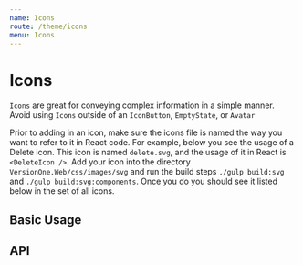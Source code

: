 ```yaml
---
name: Icons
route: /theme/icons
menu: Icons
---
```



# Icons

`Icons` are great for conveying complex information in a simple manner.
Avoid using `Icons` outside of an `IconButton`, `EmptyState`, or `Avatar`

Prior to adding in an icon, make sure the icons file is named the way you want to refer to it
in React code. For example, below you see the usage of a Delete icon. This icon is named
`delete.svg`, and the usage of it in React is `<DeleteIcon />`. Add your icon into the directory
`VersionOne.Web/css/images/svg` and run the build steps `./gulp build:svg` and
`./gulp build:svg:components`. Once you do you should see it listed below in the set of all icons.

## Basic Usage

<Playground>
  <DeleteIcon />
</Playground>

## API

<PropsTable of={BaseIcon} />
